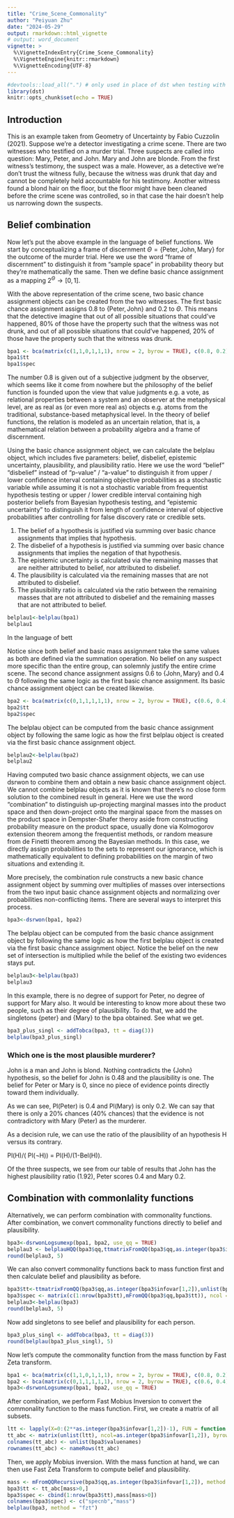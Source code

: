 ```yaml
---
title: "Crime_Scene_Commonality"
author: "Peiyuan Zhu"
date: "2024-05-29"
output: rmarkdown::html_vignette
# output: word_document
vignette: >
  %\VignetteIndexEntry{Crime_Scene_Commonality}
  %\VignetteEngine{knitr::rmarkdown}
  %\VignetteEncoding{UTF-8}
---
```


```r
#devtools::load_all(".") # only used in place of dst when testing with R-devel
library(dst)
knitr::opts_chunk$set(echo = TRUE)
```

## Introduction

This is an example taken from Geometry of Uncertainty by Fabio Cuzzolin (2021). Suppose we're a detector investigating a crime scene. There are two witnesses who testified on a murder trial. Three suspects are called into question: Mary, Peter, and John. Mary and John are blonde. From the first witness's testimony, the suspect was a male. However, as a detective we're don't trust the witness fully, because the witness was drunk that day and cannot be completely held accountable for his testimony. Another witness found a blond hair on the floor, but the floor might have been cleaned before the crime scene was controlled, so in that case the hair doesn't help us narrowing down the suspects.

## Belief combination

Now let's put the above example in the language of belief functions. We start by conceptualizing a frame of discernment $\Theta=\{\text{Peter}, \text{John}, \text{Mary}\}$ for the outcome of the murder trial. Here we use the word "frame of discernment" to distinguish it from "sample space" in probability theory but they're mathematically the same. Then we define basic chance assignment as a mapping $2^\Theta\rightarrow[0,1]$.

With the above representation of the crime scene, two basic chance assignment objects can be created from the two witnesses. The first basic chance assignment assigns 0.8 to $\{\text{Peter}, \text{John}\}$ and 0.2 to $\Theta$. This means that the detective imagine that out of all possible situations that could've happened, 80% of those have the property such that the witness was not drunk, and out of all possible situations that could've happened, 20% of those have the property such that the witness was drunk.

```r
bpa1 <- bca(matrix(c(1,1,0,1,1,1), nrow = 2, byrow = TRUE), c(0.8, 0.2), cnames=c("Peter", "John", "Mary"))
bpa1$tt
bpa1$spec
```

The number 0.8 is given out of a subjective judgment by the observer, which seems like it come from nowhere but the philosophy of the belief function is founded upon the view that value judgments e.g. a vote, as relational properties between a system and an observer at the metaphysical level, are as real as (or even more real as) objects e.g. atoms from the traditional, substance-based metaphysical level. In the theory of belief functions, the relation is modeled as an uncertain relation, that is, a mathematical relation between a probability algebra and a frame of discernment.

Using the basic chance assignment object, we can calculate the belplau object, which includes five parameters: belief, disbelief, epistemic uncertainty, plausibility, and plausibility ratio. Here we use the word "belief" "disbelief" instead of "p-value" / "a-value" to distinguish it from upper / lower confidence interval containing objective probabilities as a stochastic variable while assuming it is not a stochastic variable from frequentist hypothesis testing or upper / lower credible interval containing high posterior beliefs from Bayesian hypothesis testing, and "epistemic uncertainty" to distinguish it from length of confidence interval of objective probabilities after controlling for false discovery rate or credible sets. 

(1) The belief of a hypothesis is justified via summing over basic chance assignments that implies that hypothesis.
(2) The disbelief of a hypothesis is justified via summing over basic chance assignments that implies the negation of that hypothesis.
(3) The epistemic uncertainty is calculated via the remaining masses that are neither attributed to belief, nor attributed to disbelief.
(4) The plausibility is calculated via the remaining masses that are not attributed to disbelief.
(5) The plausibility ratio is calculated via the ratio between the remaining masses that are not attributed to disbelief and the remaining masses that are not attributed to belief.

```r
belplau1<-belplau(bpa1)
belplau1
```

In the language of bett

Notice since both belief and basic mass assignment take the same values as both are defined via the summation operation. No belief on any suspect more specific than the entire group, can solemnly justify the entire crime scene. The second chance assignment assigns 0.6 to $\{\text{John}, \text{Mary}\}$ and 0.4 to $\Theta$ following the same logic as the first basic chance assignment. Its basic chance assignment object can be created likewise.

```r
bpa2 <- bca(matrix(c(0,1,1,1,1,1), nrow = 2, byrow = TRUE), c(0.6, 0.4), cnames=c("Peter", "John", "Mary"))
bpa2$tt
bpa2$spec
```

The belplau object can be computed from the basic chance assignment object by following the same logic as how the first belplau object is created via the first basic chance assignment object.

```r
belplau2<-belplau(bpa2)
belplau2
```

Having computed two basic chance assignment objects, we can use dsrwon to combine them and obtain a new basic chance assignment object. We cannot combine belplau objects as it is known that there's no close form solution to the combined result in general. Here we use the word "combination" to distinguish up-projecting marginal masses into the product space and then down-project onto the marginal space from the masses on the product space in Dempster-Shafer theroy aside from constructing probability measure on the product space, usually done via Kolmogorov extension theorem among the frequentist methods, or random measure from de Finetti theorem among the Bayesian methods. In this case, we directly assign probabilities to the sets to represent our ignorance, which is mathematically equivalent to defining probabilities on the margin of two situations and extending it. 

More precisely, the combination rule constructs a new basic chance assignment object by summing over multiplies of masses over intersections from the two input basic chance assignment objects and normalizing over probabilities non-conflicting items. There are several ways to interpret this process. 

```r
bpa3<-dsrwon(bpa1, bpa2)
```

The belplau object can be computed from the basic chance assignment object by following the same logic as how the first belplau object is created via the first basic chance assignment object. Notice the belief on the new set of intersection is multiplied while the belief of the existing two evidences stays put.

```r
belplau3<-belplau(bpa3)
belplau3
```
In this example, there is no degree of support for Peter, no degree of support for Mary also. It would be interesting to know more about these two people, such as their degree of plausibility. To do that, we add the singletons {peter} and {Mary} to the bpa obtained. See what we get.

```r
bpa3_plus_singl <- addTobca(bpa3, tt = diag(3)) 
belplau(bpa3_plus_singl)
```
### Which one is the most plausible murderer?

John is a man and John is blond. Nothing contradicts the {John} hypothesis, so the belief for John is 0.48 and the plausibility is one. The belief for Peter or Mary is 0, since no piece of evidence points directly toward them individually.

As we can see, Pl(Peter) is 0.4 and Pl(Mary) is only 0.2. We can say that there is only  a 20% chances (40% chances) that the evidence is not contradictory with Mary (Peter) as the murderer.

As a decision rule, we can use the ratio of the plausibility of an hypothesis H versus its contrary.

Pl(H)/( Pl(¬H)) = Pl(H)/(1-Bel(H)).

Of the three suspects, we see from our table of results that John has the highest plausibility ratio (1.92), Peter scores 0.4 and Mary 0.2.

## Combination with commonlality functions

Alternatively, we can perform combination with commonality functions. After combination, we convert commonality functions directly to belief and plausibility. 

```r
bpa3<-dsrwonLogsumexp(bpa1, bpa2, use_qq = TRUE)
belplau3 <- belplauHQQ(bpa3$qq,ttmatrixFromQQ(bpa3$qq,as.integer(bpa3$infovar[1,2]),unlist(bpa3$valuenames)))
round(belplau3, 5)
```

We can also convert commonality functions back to mass function first and then calculate belief and plausibility as before. 

```r
bpa3$tt<-ttmatrixFromQQ(bpa3$qq,as.integer(bpa3$infovar[1,2]),unlist(bpa3$valuenames))
bpa3$spec <- matrix(c(1:nrow(bpa3$tt),mFromQQ(bpa3$qq,bpa3$tt)), ncol = 2, byrow = FALSE, dimnames = list(NULL, c("specnb","mass")))
belplau3<-belplau(bpa3)
round(belplau3, 5)
```
Now add singletons to see belief and plausibility for each person.

```r
bpa3_plus_singl <- addTobca(bpa3, tt = diag(3)) 
round(belplau(bpa3_plus_singl), 5)
```
Now let's compute the commonality function from the mass function by Fast Zeta transform. 

```r
bpa1 <- bca(matrix(c(1,1,0,1,1,1), nrow = 2, byrow = TRUE), c(0.8, 0.2), method = "fzt", cnames=c("Peter", "John", "Mary"))
bpa2 <- bca(matrix(c(0,1,1,1,1,1), nrow = 2, byrow = TRUE), c(0.6, 0.4), method = "fzt", cnames=c("Peter", "John", "Mary"))
bpa3<-dsrwonLogsumexp(bpa1, bpa2, use_qq = TRUE)
```

After combination, we perform Fast Mobius Inversion to convert the commonality function to the mass function. First, we create a matrix of all subsets.

```r
ltt <- lapply(X=0:(2**as.integer(bpa3$infovar[1,2])-1), FUN = function(X) {encode(rep(2,as.integer(bpa3$infovar[1,2])), X)})
tt_abc <- matrix(unlist(ltt), ncol=as.integer(bpa3$infovar[1,2]), byrow = TRUE)
colnames(tt_abc) <- unlist(bpa3$valuenames)
rownames(tt_abc) <- nameRows(tt_abc)
```

Then, we apply Mobius inversion. With the mass function at hand, we can then use Fast Zeta Transform to compute belief and plausibility.

```r
mass <- mFromQQRecursive(bpa3$qq,as.integer(bpa3$infovar[1,2]), method = "fmt",cnames=unlist(bpa3$valuenames))
bpa3$tt <- tt_abc[mass>0,]
bpa3$spec <- cbind(1:nrow(bpa3$tt),mass[mass>0])
colnames(bpa3$spec) <- c("specnb","mass")
belplau(bpa3, method = "fzt")
```
